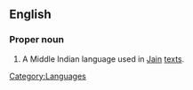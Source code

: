 ==English==

===Proper noun===
{{en-proper noun}}

# A Middle Indian language used in [[Jain]] [[text]]s.

[[Category:Languages]]